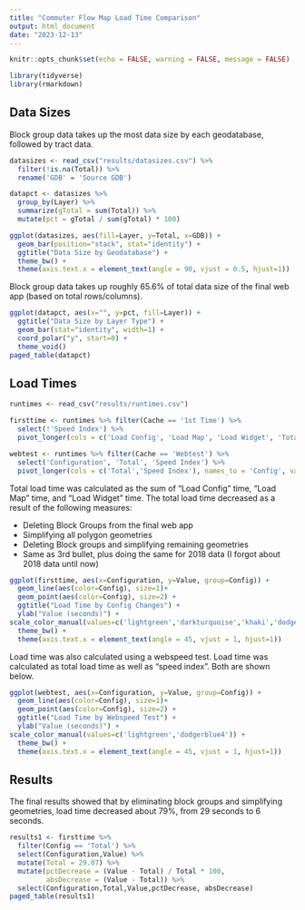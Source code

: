 ```yaml
---
title: "Commuter Flow Map Load Time Comparison"
output: html_document
date: "2023-12-13"
---
```


```r
knitr::opts_chunk$set(echo = FALSE, warning = FALSE, message = FALSE)
```

```r
library(tidyverse)
library(rmarkdown)
```


## Data Sizes
Block group data takes up the most data size by each geodatabase, followed by tract data.

```r
datasizes <- read_csv("results/datasizes.csv") %>%
  filter(!is.na(Total)) %>%
  rename('GDB' = 'Source GDB')

datapct <- datasizes %>%
  group_by(Layer) %>%
  summarize(gTotal = sum(Total)) %>%
  mutate(pct = gTotal / sum(gTotal) * 100)
```

```r
ggplot(datasizes, aes(fill=Layer, y=Total, x=GDB)) +
  geom_bar(position="stack", stat="identity") +
  ggtitle("Data Size by Geodatabase") +
  theme_bw() +
  theme(axis.text.x = element_text(angle = 90, vjust = 0.5, hjust=1))
```

Block group data takes up roughly 65.6% of total data size of the final web app (based on total rows/columns).

```r
ggplot(datapct, aes(x="", y=pct, fill=Layer)) +
  ggtitle("Data Size by Layer Type") +
  geom_bar(stat="identity", width=1) +
  coord_polar("y", start=0) +
  theme_void()
paged_table(datapct)
```

## Load Times

```r
runtimes <- read_csv("results/runtimes.csv")

firsttime <- runtimes %>% filter(Cache == '1st Time') %>%
  select(!'Speed Index') %>%
  pivot_longer(cols = c('Load Config', 'Load Map', 'Load Widget', 'Total'), names_to = 'Config', values_to = 'Value')

webtest <- runtimes %>% filter(Cache == 'Webtest') %>%
  select('Configuration', 'Total', 'Speed Index') %>%
  pivot_longer(cols = c('Total','Speed Index'), names_to = 'Config', values_to='Value')
```

Total load time was calculated as the sum of "Load Config" time, "Load Map" time, and "Load Widget" time. The total load time decreased as a result of the following measures:

 - Deleting Block Groups from the final web app
 - Simplifying all polygon geometries
 - Deleting Block groups and simplifying remaining geometries
 - Same as 3rd bullet, plus doing the same for 2018 data (I forgot about 2018 data until now)

```r
ggplot(firsttime, aes(x=Configuration, y=Value, group=Config)) +
  geom_line(aes(color=Config), size=1)+
  geom_point(aes(color=Config), size=2) +
  ggtitle("Load Time by Config Changes") + 
  ylab("Value (seconds)") +
scale_color_manual(values=c('lightgreen','darkturquoise','khaki','dodgerblue4')) +
  theme_bw() +
  theme(axis.text.x = element_text(angle = 45, vjust = 1, hjust=1))
```

Load time was also calculated using a webspeed test. Load time was calculated as total load time as well as "speed index". Both are shown below.

```r
ggplot(webtest, aes(x=Configuration, y=Value, group=Config)) +
  geom_line(aes(color=Config), size=1)+
  geom_point(aes(color=Config), size=2) +
  ggtitle("Load Time by Webspeed Test") + 
  ylab("Value (seconds)") +
scale_color_manual(values=c('lightgreen','dodgerblue4')) +
  theme_bw() +
  theme(axis.text.x = element_text(angle = 45, vjust = 1, hjust=1))
```

## Results

The final results showed that by eliminating block groups and simplifying geometries, load time decreased about 79%, from 29 seconds to 6 seconds.

```r
results1 <- firsttime %>% 
  filter(Config == 'Total') %>%
  select(Configuration,Value) %>%
  mutate(Total = 29.07) %>%
  mutate(pctDecrease = (Value - Total) / Total * 100,
         absDecrease = (Value - Total)) %>%
  select(Configuration,Total,Value,pctDecrease, absDecrease)
paged_table(results1)
```
